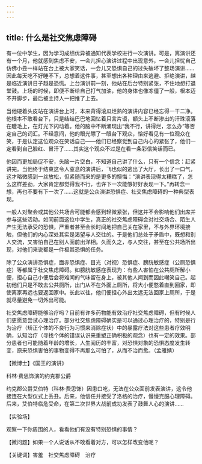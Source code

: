 ```yaml
---
---
---
```

title: 什么是社交焦虑障碍
---




有一位中学生，因为学习成绩优异被通知代表学校进行一次演讲。可是，离演讲还有一个月，他就感到焦虑不安，一会儿担心演讲过程中出现意外，一会儿担忧自己仿佛小丑一样站在台上被大家笑话，一会儿又恐惧自己的过失破坏了整场演讲……因此每天吃不好睡不下，总想着这件事，甚至想出各种理由来逃避、拒绝演讲，越是临近演讲日子越是恐慌。上台演讲前一刻，他站在后台特别紧张，不住地想打退堂鼓。上场的时候，即便不断给自己打气加油，他的身体也像冻僵了一般，根本迈不开脚步，最后被主持人一把推了上去。

当他硬着头皮站在演讲台上时，本来背得滚瓜烂熟的演讲内容已经忘得一干二净。他根本不敢看台下，只是结结巴巴地回忆着只言片语，额头上不断渗出的汗珠滚落在睫毛上，在灯光下闪动着。他的脑中不断涌现出“我不行，讲得烂，怎么办”等否定自己的词汇。不经意间，他的眼光瞟了一眼台下观众，恰好看见有一位观众在笑，于是认定这位观众在笑话自己——他们已经察觉到自己内心的紧张了，他们一定看到自己脸红、冒汗了……其实这个观众不过是在看一条彩信笑话而已。

他因而更加局促不安，头脑一片空白，不知道自己讲了什么，只有一个信念：赶紧讲完。当他终于结束这令人窒息的演讲后，飞也似的逃出了大厅，长出了一口气，这才略微感到一丝放松，但紧随而来的是更多的懊悔：“演讲表现得太糟糕了，怎么这样差劲，大家肯定都觉得我不行，也许下一次能够好好表现一下。”再转念一想，再也不要有下一次了……这就是公众演讲恐惧症、社交焦虑障碍的一种典型表现。

一般人对聚会或其他公共场合可能都会感到轻微紧张，但这并不会影响他们出席并参与这些活动。如同前面这位中学生，真正的社交焦虑障碍会对社交场合、陌生人产生无法承受的恐惧，严重者甚至会长时间地把自己关在家里，不与外界环境接触，但他们的内心深处其实是渴望与人交往的。于是他们总处于矛盾中，既想和别人交流，又害怕自己在别人面前出洋相。久而久之，与人交往，甚至在公共场所出现，对他们来说都是一件极其恐惧的任务。



除了公众演讲恐惧症，面赤恐惧症、目光（对视）恐惧症、膀胱敏感症（公厕恐惧症）等都属于社交焦虑障碍。如膀胱敏感症表现为：有些人害怕在公共厕所解小便，担心自己小便后会将难闻的气味留在身上，被其他人闻到而因此嘲笑自己。起初他们只是不敢去公共厕所，出门从不在外面上厕所，将大小便憋着直到回家，即使离家再远也要返回家中。长此以往，他们便担心外出太远无法回家上厕所，于是就尽量避免一切外出可能。

社交焦虑障碍能够治疗吗？目前有许多药物能有效治疗社交焦虑障碍，但有时候人们更愿意尝试心理治疗。部分社交焦虑障碍确实是可以通过心理治疗的，特别是行为治疗（矫正个体的不良行为习惯来消除症状）中的暴露疗法对这些患者疗效明确，认知治疗（寻找个体的错误认识来重塑正确积极的观念）也有一定的效果。部分患者也可能随着年龄的增长，人生阅历的丰富，对恐惧对象的恐惧态度发生转变，原来恐惧害怕的事物变得不再那么可怕了，从而不治而愈。（孟雅婧）





【微博士】《国王的演讲》

科林·费思饰演的约克郡公爵



约克郡公爵艾伯特（科林·费思饰）因患口吃，无法在公众面前发表演讲，这令他接连在大型仪式上丢丑。后来，他信任并接受了洛格的治疗，慢慢克服心理障碍。后来，艾伯特临危受命，在第二次世界大战前成功发表了鼓舞人心的演讲……

【实验场】

观察一下你周围的人，看看他们有没有特别恐惧的事情？

【微问题】如果一个人说话从不敢看着对方，可以怎样改变他呢？

【关键词】害羞　社交焦虑障碍　治疗